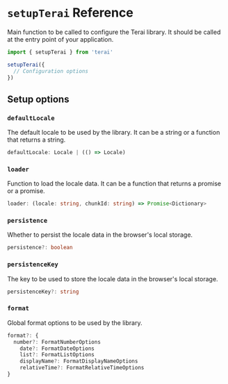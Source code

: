 # `setupTerai` Reference

Main function to be called to configure the Terai library. It should be called at the entry point of your application.

```ts
import { setupTerai } from 'terai'

setupTerai({
  // Configuration options
})
```

## Setup options

### `defaultLocale`

The default locale to be used by the library. It can be a string or a function that returns a string.

```ts
defaultLocale: Locale | (() => Locale)
```

### `loader`

Function to load the locale data. It can be a function that returns a promise or a promise.

```ts
loader: (locale: string, chunkId: string) => Promise<Dictionary>
```

### `persistence`

Whether to persist the locale data in the browser's local storage.

```ts
persistence?: boolean
```

### `persistenceKey`

The key to be used to store the locale data in the browser's local storage.

```ts
persistenceKey?: string
```

### `format`

Global format options to be used by the library.

```ts
format?: {
  number?: FormatNumberOptions
	date?: FormatDateOptions
	list?: FormatListOptions
	displayName?: FormatDisplayNameOptions
	relativeTime?: FormatRelativeTimeOptions
}
```
